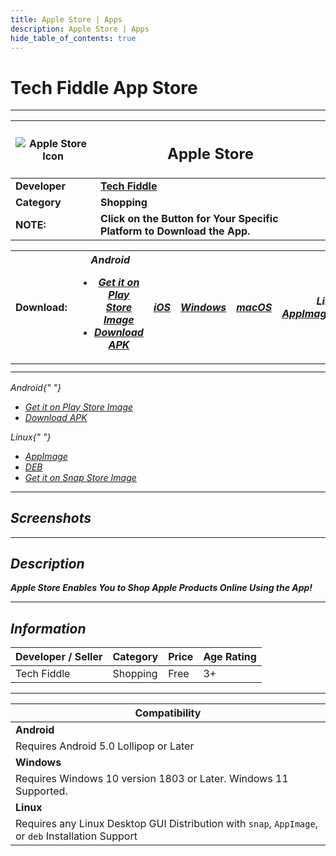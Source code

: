 ```yaml
---
title: Apple Store | Apps
description: Apple Store | Apps
hide_table_of_contents: true
---
```


# Tech Fiddle App Store

---

| ![Apple Store Icon](https://cdn.jsdelivr.net/gh/Comp-Labs/cdn/img/apps/applestore.webp) | <h2>Apple Store</h2>                                                    |
| --------------------------------------------------------------------------------------- | ----------------------------------------------------------------------- |
| **Developer**                                                                           | [**Tech Fiddle**](https://complabs.in/apps)                             |
| **Category**                                                                            | **Shopping**                                                            |
| **NOTE:**                                                                               | **Click on the Button for Your Specific Platform to Download the App.** |

| **Download:** | <div className="dropdown disabled dropdown--hoverable"><Link className="button disabled button--primary"><i className="fa-brands fa-android" /> Android <i className="fa-solid fa-caret-down" /></Link><ul className="dropdown__menu"><li><a className="dropdown__link" href="#">Get it on Play Store Image</a></li><li><a className="dropdown__link" href="#"><i className="fa-solid fa-download" /> Download APK</a></li></ul></div> | <a href="#" target="_blank" rel="noopener noreferrer" className="button button--primary "><i className="fa-brands fa-app-store-ios" /> iOS</a> | <a href="#" target="_blank" rel="noopener noreferrer" className="button button--primary"><i className="fa-brands fa-windows" /> Windows</a> | <a href="#" target="_blank" rel="noopener noreferrer" className="button button--primary"><i className="fa-brands fa-apple" /> macOS</a> | <div className="appsDropdown"><Link className="button button--primary"><i className="fa-brands fa-linux" /> Linux <i className="fa-solid fa-caret-down" /></Link><div className="appsDropdown-content"><a href="#">AppImage</a><a href="#">DEB</a><a href="#">Snap</a></div></div> |
| :-----------: | :------------------------------------------------------------------------------------------------------------------------------------------------------------------------------------------------------------------------------------------------------------------------------------------------------------------------------------------------------------------------------------------------------------------------------------: | :--------------------------------------------------------------------------------------------------------------------------------------------: | :-----------------------------------------------------------------------------------------------------------------------------------------: | :-------------------------------------------------------------------------------------------------------------------------------------: | :--------------------------------------------------------------------------------------------------------------------------------------------------------------------------------------------------------------------------------------------------------------------------------: |
|               |                                                                                                                                                                                                                                                                                                                                                                                                                                        |                                                                                                                                                |                                                                                                                                             |                                                                                                                                         |                                                                                                                                                                                                                                                                                    |
|               |                                                                                                                                                                                                                                                                                                                                                                                                                                        |                                                                                                                                                |                                                                                                                                             |                                                                                                                                         |                                                                                                                                                                                                                                                                                    |

<div className="row">
  <div className="dropdown dropdown--hoverable">
    <Link className="button button--primary">
      <i className="fa-brands fa-android" /> Android{" "}
      <i className="fa-solid fa-caret-down" />
    </Link>
    <ul className="dropdown__menu">
      <li>
        <a className="dropdown__link" href="#">
          Get it on Play Store Image
        </a>
      </li>
      <li>
        <a className="dropdown__link" href="#">
          <i className="fa-solid fa-download" /> Download APK
        </a>
      </li>
    </ul>
  </div>
  <div className="dropdown dropdown--hoverable">
    <Link className="button button--primary">
      <i className="fa-brands fa-linux" /> Linux{" "}
      <i className="fa-solid fa-caret-down" />
    </Link>
    <ul className="dropdown__menu">
      <li>
        <a className="dropdown__link" href="#">
          AppImage
        </a>
      </li>
      <li>
        <a className="dropdown__link" href="#">
          DEB
        </a>
      </li>
      <li>
        <a className="dropdown__link" href="#">
          Get it on Snap Store Image
        </a>
      </li>
    </ul>
  </div>
</div>

---

## Screenshots

<Tabs className="unique-tabs" groupId="screenshot-os" queryString>
  <TabItem value="android" label="Android">
    <ShowcaseCarousel
      aspectRatio={6000 / 4000}
      sites={[
        {
          name: "Android Screenshot 1",
          image: "https://cdn.jsdelivr.net/gh/Comp-Labs/cdn/img/default.jpg",
          url: "",
        },
        {
          name: "Android Screenshot 2",
          image: "https://cdn.jsdelivr.net/gh/Comp-Labs/cdn/img/default.jpg",
          url: "",
        },
        {
          name: "Android Screenshot 3",
          image: "https://cdn.jsdelivr.net/gh/Comp-Labs/cdn/img/default.jpg",
          url: "",
        },
      ]}
    />
  </TabItem>
  <TabItem value="windows" label="Windows">
    <ShowcaseCarousel
      aspectRatio={6000 / 4000}
      sites={[
        {
          name: "Windows Screenshot 1",
          image: "https://cdn.jsdelivr.net/gh/Comp-Labs/cdn/img/default.jpg",
          url: "",
        },
        {
          name: "Windows Screenshot 2",
          image: "https://cdn.jsdelivr.net/gh/Comp-Labs/cdn/img/default.jpg",
          url: "",
        },
        {
          name: "Windows Screenshot 3",
          image: "https://cdn.jsdelivr.net/gh/Comp-Labs/cdn/img/default.jpg",
          url: "",
        },
      ]}
    />
  </TabItem>
  <TabItem value="linux" label="Linux">
    <ShowcaseCarousel
      aspectRatio={6000 / 4000}
      sites={[
        {
          name: "Linux Screenshot 1",
          image: "https://cdn.jsdelivr.net/gh/Comp-Labs/cdn/img/default.jpg",
          url: "",
        },
        {
          name: "Linux Screenshot 2",
          image: "https://cdn.jsdelivr.net/gh/Comp-Labs/cdn/img/default.jpg",
          url: "",
        },
        {
          name: "Linux Screenshot 3",
          image: "https://cdn.jsdelivr.net/gh/Comp-Labs/cdn/img/default.jpg",
          url: "",
        },
      ]}
    />
  </TabItem>
</Tabs>

---

## Description

**Apple Store Enables You to Shop Apple Products Online Using the App!**

---

## Information

| Developer / Seller | Category | Price | Age Rating |
| ------------------ | -------- | ----- | ---------- |
| Tech Fiddle        | Shopping | Free  | 3+         |

---

| **Compatibility**                                                                                  |
| -------------------------------------------------------------------------------------------------- |
| **Android**                                                                                        |
| Requires Android 5.0 Lollipop or Later                                                             |
| **Windows**                                                                                        |
| Requires Windows 10 version 1803 or Later. Windows 11 Supported.                                   |
| **Linux**                                                                                          |
| Requires any Linux Desktop GUI Distribution with `snap`, `AppImage`, or `deb` Installation Support |
